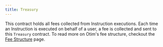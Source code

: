 ```yaml
---
title: Treasury
---
```


This contract holds all fees collected from Instruction executions. Each time an Instruction is executed on behalf of a user, a fee is collected and sent to this `Treasury` contract. To read more on Otim's fee structure, checkout the [Fee Structure](/concepts/fee-structure) page.
